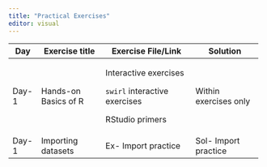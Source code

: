 ```yaml
---
title: "Practical Exercises"
editor: visual
---
```


+-------+----------------------+-------------------------------+-----------------------+
| Day   | Exercise title       | Exercise File/Link            | Solution              |
+=======+======================+===============================+=======================+
| Day-1 | Hands-on Basics of R | Interactive exercises         | Within exercises only |
|       |                      |                               |                       |
|       |                      | `swirl` interactive exercises |                       |
|       |                      |                               |                       |
|       |                      | RStudio primers               |                       |
+-------+----------------------+-------------------------------+-----------------------+
| Day-1 | Importing datasets   | Ex- Import practice           | Sol- Import practice  |
+-------+----------------------+-------------------------------+-----------------------+
